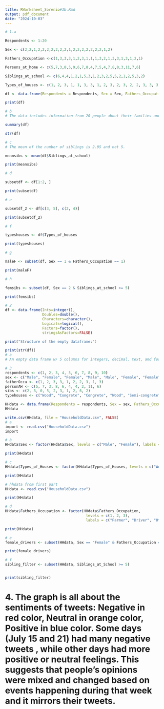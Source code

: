 ```yaml
---
title: RWorksheet_Sorenio#3b.Rmd
output: pdf_document
date: "2024-10-03"
---
```


```r

# 1.a

Respondents <- 1:20

Sex <- c(2,2,1,2,2,2,2,2,2,2,1,2,2,2,2,2,2,2,1,2)

Fathers_Occupation <-c(1,3,3,3,1,2,3,1,1,1,3,2,1,3,3,1,3,1,2,1)

Persons_at_home <- c(5,7,3,8,5,9,6,7,8,4,7,5,4,7,8,8,3,11,7,6)

Siblings_at_school <- c(6,4,4,1,2,1,5,3,1,2,3,2,5,5,2,1,2,5,3,2)

Types_of_houses <- c(1, 2, 3, 1, 1, 3, 3, 1, 2, 3, 2, 3, 2, 2, 3, 3, 3, 3, 3, 2)

df <- data.frame(Respondents = Respondents, Sex = Sex, Fathers_Occupation = Fathers_Occupation, Persons_at_home = Persons_at_home, Siblings_at_school = Siblings_at_school, Types_of_houses = Types_of_houses)

print(df)

# b 
# The data includes information from 20 people about their families and homes. Most respondents are female, and their fathers work as farmers, drivers, or have other jobs, with most fathers in the "other" category. The number of people living in each home ranges from 3 to 11, and most respondents have 2 to 5 siblings in school. The types of houses they live in are either made of wood, semi-concrete, or concrete, with most living in concrete or semi-concrete homes. The data gives a simple picture of their family size, house type, and their fathers' jobs.

summary(df)

str(df)

# c
# The mean of the number of siblings is 2.95 and not 5.

meansibs <- mean(df$Siblings_at_school)

print(meansibs)

# d

subsetdf <- df[1:2, ]

print(subsetdf)

# e

subsetdf_2 <- df[c(3, 5), c(2, 4)]

print(subsetdf_2)

# f

typeshouses <- df$Types_of_houses

print(typeshouses)

# g

maleF <- subset(df, Sex == 1 & Fathers_Occupation == 1)

print(maleF)

# h

femsibs <- subset(df, Sex == 2 & Siblings_at_school >= 5)

print(femsibs)
```

``` r
# 2
df <- data.frame(Ints=integer(),
                 Doubles=double(), 
                 Characters=character(), 
                 Logicals=logical(), 
                 Factors=factor(), 
                 stringsAsFactors=FALSE)

print("Structure of the empty dataframe:")

print(str(df))
# a
# An empty data frame w/ 5 columns for integers, decimal, text, and for true or false value. There are no rows or data in the frame, and the category column has no defined options yet. It’s just the structure of a data frame, but no actual data has been added
```

```r
# 3
respondents <- c(1, 2, 3, 4, 5, 6, 7, 8, 9, 10)
sex <- c("Male", "Female", "Female", "Male", "Male", "Female", "Female", "Male", "Female", "Male")
fatherOccu <- c(1, 2, 3, 3, 1, 2, 2, 3, 1, 3)
personAH <- c(5, 7, 3, 8, 6, 4, 4, 2, 11, 6)
sibs <- c(2, 3, 0, 5, 2, 3, 1, 2, 6, 2)
typehouses <- c("Wood", "Congrete", "Congrete", "Wood", "Semi-congrete", "Semi-congrete", "Wood", "Semi-congrete", "Semi-congrete", "Congrete")

HHdata <- data.frame(Respondents = respondents, Sex = sex, Fathers_Occupation = fatherOccu, Persons_at_Home = personAH, Siblings_at_School = sibs, Types_of_Houses = typehouses)
HHdata

write.csv(HHdata, file = "HouseholdData.csv", FALSE)
# a
import <- read.csv("HouseholdData.csv")
import 

# b
HHdata$Sex <- factor(HHdata$Sex, levels = c("Male", "Female"), labels = c(1, 2))

print(HHdata)

# c
HHdata$Types_of_Houses <- factor(HHdata$Types_of_Houses, levels = c("Wood", "Congrete", "Semi-congrete"), labels = c(1, 2, 3))

print(HHdata)

# hhdata from first part
HHdata <- read.csv("HouseholdData.csv")

print(HHdata)

# d
HHdata$Fathers_Occupation <- factor(HHdata$Fathers_Occupation, 
                                     levels = c(1, 2, 3), 
                                     labels = c("Farmer", "Driver", "Others"))

print(HHdata)

# e
female_drivers <- subset(HHdata, Sex == "Female" & Fathers_Occupation == "Driver")

print(female_drivers)

# f
sibling_filter <- subset(HHdata, Siblings_at_School >= 5)


print(sibling_filter)
```
# 4. The graph is all about the sentiments of tweets: Negative in red color, Neutral in orange color, Positive in blue color. Some days (July 15 and 21) had many negative tweets , while other days had more positive or neutral feelings. This suggests that people’s opinions were mixed and changed based on events happening during that week and it mirrors their tweets. 